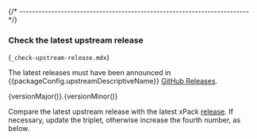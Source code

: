 

{/* ------------------------------------------------------------------------ */}

### Check the latest upstream release

(`_check-upstream-release.mdx`)

The latest releases must have been announced in
{{packageConfig.upstreamDescriptiveName}} [GitHub Releases](TODO).

{versionMajor()}.{versionMinor()}

Compare the latest upstream release with the latest xPack
[release](https://github.com/{{githubProjectOrganization}}/{{githubProjectName}}/releases).
If necessary, update the triplet, otherwise increase the fourth number,
as below.
